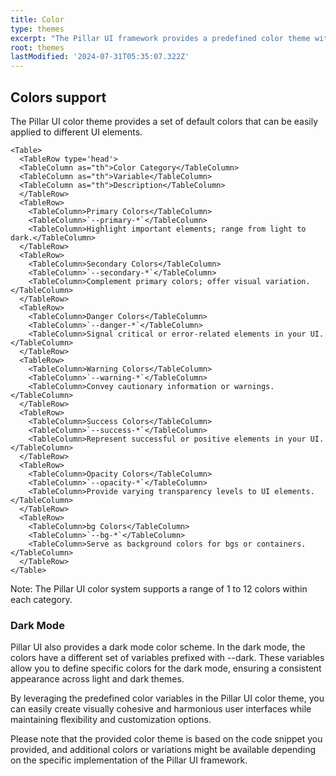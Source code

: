 ```yaml
---
title: Color
type: themes
excerpt: "The Pillar UI framework provides a predefined color theme with a set of variables that you can use to maintain consistency and create visually appealing user interfaces. The color theme consists of primary, secondary, danger, warning, and success colors, along with opacity and bg colors. Let's explore each category in detail."
root: themes
lastModified: '2024-07-31T05:35:07.322Z'
---
```


## Colors support

The Pillar UI color theme provides a set of default colors that can be easily applied to different UI elements.

    <Table>
      <TableRow type='head'>
      <TableColumn as="th">Color Category</TableColumn>
      <TableColumn as="th">Variable</TableColumn>
      <TableColumn as="th">Description</TableColumn>
      </TableRow>
      <TableRow>
        <TableColumn>Primary Colors</TableColumn>
        <TableColumn>`--primary-*`</TableColumn>
        <TableColumn>Highlight important elements; range from light to dark.</TableColumn>
      </TableRow>
      <TableRow>
        <TableColumn>Secondary Colors</TableColumn>
        <TableColumn>`--secondary-*`</TableColumn>
        <TableColumn>Complement primary colors; offer visual variation.</TableColumn>
      </TableRow>
      <TableRow>
        <TableColumn>Danger Colors</TableColumn>
        <TableColumn>`--danger-*`</TableColumn>
        <TableColumn>Signal critical or error-related elements in your UI.</TableColumn>
      </TableRow>
      <TableRow>
        <TableColumn>Warning Colors</TableColumn>
        <TableColumn>`--warning-*`</TableColumn>
        <TableColumn>Convey cautionary information or warnings.</TableColumn>
      </TableRow>
      <TableRow>
        <TableColumn>Success Colors</TableColumn>
        <TableColumn>`--success-*`</TableColumn>
        <TableColumn>Represent successful or positive elements in your UI.</TableColumn>
      </TableRow>
      <TableRow>
        <TableColumn>Opacity Colors</TableColumn>
        <TableColumn>`--opacity-*`</TableColumn>
        <TableColumn>Provide varying transparency levels to UI elements.</TableColumn>
      </TableRow>
      <TableRow>
        <TableColumn>bg Colors</TableColumn>
        <TableColumn>`--bg-*`</TableColumn>
        <TableColumn>Serve as background colors for bgs or containers.</TableColumn>
      </TableRow>
    </Table>

Note: The Pillar UI color system supports a range of 1 to 12 colors within each category.

### Dark Mode

Pillar UI also provides a dark mode color scheme. In the dark mode, the colors have a different set of variables prefixed with --dark. These variables allow you to define specific colors for the dark mode, ensuring a consistent appearance across light and dark themes.

By leveraging the predefined color variables in the Pillar UI color theme, you can easily create visually cohesive and harmonious user interfaces while maintaining flexibility and customization options.

Please note that the provided color theme is based on the code snippet you provided, and additional colors or variations might be available depending on the specific implementation of the Pillar UI framework.

<Colors />
